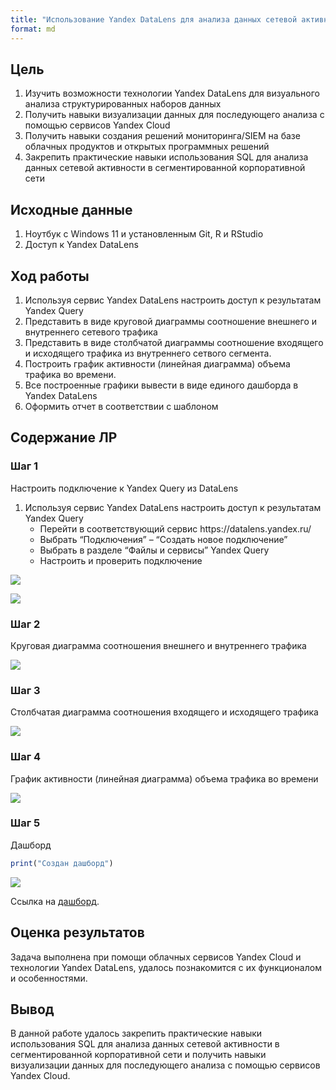 ```yaml
---
title: "Использование Yandex DataLens для анализа данных сетевой активности"
format: md
---
```


## Цель

1.  Изучить возможности технологии Yandex DataLens для визуального анализа структурированных наборов данных
2.  Получить навыки визуализации данных для последующего анализа с помощью сервисов Yandex Cloud
3.  Получить навыки создания решений мониторинга/SIEM на базе облачных продуктов и открытых программных решений
4.  Закрепить практические навыки использования SQL для анализа данных сетевой активности в сегментированной корпоративной сети

## ️Исходные данные

1.  Ноутбук c Windows 11 и установленным Git, R и RStudio
2.  Доступ к Yandex DataLens

## ️Ход работы

1.  Используя сервис Yandex DataLens настроить доступ к результатам Yandex Query
2.  Представить в виде круговой диаграммы соотношение внешнего и внутреннего сетевого трафика
3.  Представить в виде столбчатой диаграммы соотношение входящего и исходящего трафика из внутреннего сетвого сегмента.
4.  Построить график активности (линейная диаграмма) объема трафика во времени.
5.  Все построенные графики вывести в виде единого дашборда в Yandex DataLens
6.  Оформить отчет в соответствии с шаблоном

## Содержание ЛР

### Шаг 1

Настроить подключение к Yandex Query из DataLens

1.  Используя сервис Yandex DataLens настроить доступ к результатам Yandex Query
    -   Перейти в соответствующий сервис https://datalens.yandex.ru/
    -   Выбрать “Подключения” – “Создать новое подключение”
    -   Выбрать в разделе “Файлы и сервисы” Yandex Query
    -   Настроить и проверить подключение

![](images/clipboard-1119518716.png)

![](images/clipboard-2034537418.png)

### Шаг 2

Круговая диаграмма соотношения внешнего и внутреннего трафика

![](images/clipboard-2160329407.png)

### Шаг 3

Столбчатая диаграмма соотношения входящего и исходящего трафика

![](images/clipboard-2114800914.png)

### Шаг 4

График активности (линейная диаграмма) объема трафика во времени

![](images/clipboard-4120959712.png)

### Шаг 5

Дашборд

```r
print("Создан дашборд")
```

![](images/clipboard-3886844670.png)

Ссылка на [дашборд](https://datalens.yandex/7srytif3o9ysu).

## Оценка результатов

Задача выполнена при помощи облачных сервисов Yandex Cloud и технологии Yandex DataLens, удалось познакомится с их функционалом и особенностями.

## Вывод

В данной работе удалось закрепить практические навыки использования SQL для анализа данных сетевой активности в сегментированной корпоративной сети и получить навыки визуализации данных для последующего анализа с помощью сервисов Yandex Cloud.
